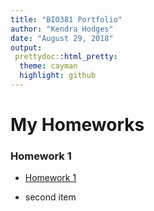 ```yaml
---
title: "BIO381 Portfolio"
author: "Kendra Hodges"
date: "August 29, 2018"
output: 
 prettydoc::html_pretty:
  theme: cayman
  highlight: github
---
```



# **My Homeworks**

### Homework 1

* [Homework 1](testhw.html)

* second item


